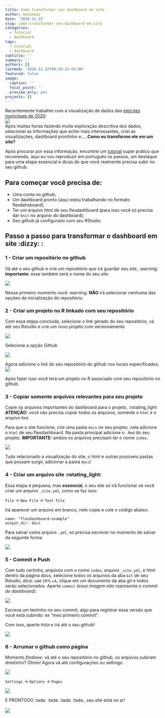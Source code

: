 ```yaml
---
title: Como transformar seu dashboard em site
author: monimazz
date: '2020-11-22'
slug: como-transformar-seu-dashboard-em-site
categories:
  - Tutorial
  - dashboard
tags:
  - tutorial
  - dashboard
subtitle: ''
summary: ''
authors: []
lastmod: '2020-11-22T00:26:23-03:00'
featured: false
image:
  caption: ''
  focal_point: ''
  preview_only: yes
projects: []
---
```


Recentemente trabalhei com a visualização de dados das [eleições municipais de 2020](https://monimazz.github.io/eleicoes2020/): 
<br>
<img src="/img/eleicoes2020.PNG">
<br>
Após muitas horas fazendo muita exploração descritiva dos dados, selecionei as informações que achei mais interessantes, criei as visualizações, dashboard prontinho e.....**Como eu transformo ele em um site?**

Após procurar por essa informação, encontrei um [tutorial](https://ramikrispin.github.io/2020/09/deploying-flexdashboard-on-github-pages/) super prático que recomendo, aqui eu vou reproduzir em português os passos, um destaque para uma etapa essencial e dicas do que você realmente precisa subir no seu github.

## Para começar você precisa de:

- Uma conta no github;
- Um dashboard pronto (aqui estou trabalhando no formato flexdahsboard);
- Ter um arquivo html de seu flexdashboard (para isso você só precisa dar `knit` no arquivo do dashboard);
- Seu github já configurado com seu RStudio.


## Passo a passo para transformar o dashboard em site :dizzy: :

### 1 - Criar um repositório no github
Vá até o seu github e crie um repositório que irá guardar seu site, :warning: **importante**: esse também será o nome do seu site. 

<img src="/img/repo.PNG">

Nesse primeiro momento você :warning: **NÃO** irá selecionar nenhuma das opções de inicialização do repositório.

### 2 - Criar um projeto no R linkado com seu repositório
Com essa etapa concluída, selecione o link gerado do seu repositório, vá até seu Rstudio e crie um novo projeto com versionamento

<img src="/img/versioncontrol.PNG">

Selecione a opção Github

<img src="/img/clonegit.PNG">

Agora adicione o link do seu repositório do github nos locais especificados.
<img src="/img/clonegitgo.PNG">

Após fazer isso você terá um projeto no R associado com seu repositório no github.

### 3 - Copiar somente arquivos relevantes para seu projeto
Copie os arquivos importantes do dashboard para o projeto, :rotating_light: **ATENÇÃO:** você não precisa copiar todos os arquivos, somente o `html` e o arquivo `Rmd`.

Para que o site funcione, crie uma pasta `docs` no seu projeto, nela adicione o `html` de seu flexdashboard. Na pasta principal adicione o `.Rmd` do seu projeto. **IMPORTANTE:** ambos os arquivos precisam ter o nome `index`.

<img src="/img/flexdocs.PNG">

Tudo relacionado a visualização do site, o html e outras possíveis pastas que possam surgir, adicionar a pasta `docs`!



### 4 - Criar um arquivo site :rotating_light:
Essa etapa é pequena, mas **essencial**, o seu site só irá funcionar se você criar um arquivo `_site.yml`, como se faz isso:

`File` -> `New File` -> `Text File`

Irá aparecer um arquivo em branco, nele copie e cole o código abaixo:

```
name: "flexdashboard-example"
output_dir: docs
```
Para salvar como arquivo `.yml`, só precisa escrever no momento de salvar da seguinte forma

<img src="/img/saveyml.PNG">


### 5 - Commit e Push
Com tudo certinho, arquivos com o nome `index`, arquivo `_site.yml`, e html dentro da página docs, selecione todos os arquivos da aba `Git` de seu Rstudio, _dica_: use `CRTL`+`A`, clique em um documento da aba git e todos serão selecionados. Aperte `commit` _(essa imagem não representa o commit do dashboard)_:

<img src="/img/gitcommit.PNG">

Escreva um textinho no seu commit, algo para registrar essa versão que você está subindo: ex "meu primeiro commit".

Com isso, aperte `PUSH` e irá até o seu github!

<img src="/img/commit e push.PNG">


### 6 - Arrumar o github como página
Momento _finaleee_: vá até o seu repositório no github, os arquivos subiram direitinho?
Ótimo! Agora vá até configurações ou settings:

<img src="/img/settinggit.PNG">

`Settings` -> `Options` -> `Pages`

<img src="/img/pagesgit.PNG">


E PRONTOOO :tada: :tada: :tada: :tada:, seu site está no ar!
<br>
<br>
![](https://media.giphy.com/media/DfdXPZlJmLcwLIW7oz/giphy.gif)
